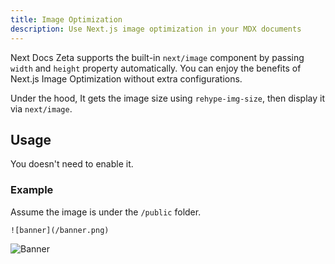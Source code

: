 ```yaml
---
title: Image Optimization
description: Use Next.js image optimization in your MDX documents
---
```



Next Docs Zeta supports the built-in `next/image` component by passing `width`
and `height` property automatically. You can enjoy the benefits of Next.js Image
Optimization without extra configurations.

Under the hood, It gets the image size using `rehype-img-size`, then display it
via `next/image`.

## Usage

You doesn't need to enable it.

### Example

Assume the image is under the `/public` folder.

```mdx
![banner](/banner.png)
```

<Image alt="Banner" src={Banner} />
